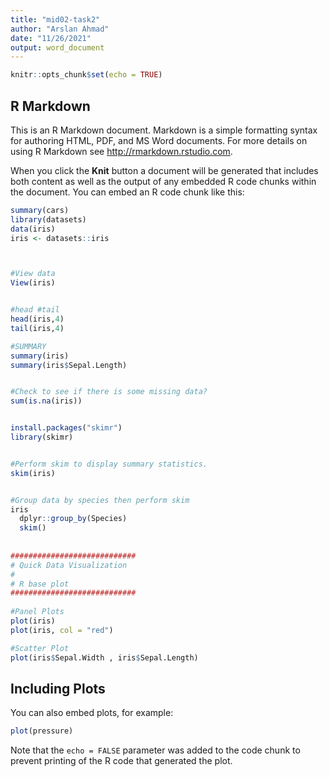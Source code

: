 ```yaml
---
title: "mid02-task2"
author: "Arslan Ahmad"
date: "11/26/2021"
output: word_document
---
```


```r
knitr::opts_chunk$set(echo = TRUE)
```

## R Markdown

This is an R Markdown document. Markdown is a simple formatting syntax for authoring HTML, PDF, and MS Word documents. For more details on using R Markdown see <http://rmarkdown.rstudio.com>.

When you click the **Knit** button a document will be generated that includes both content as well as the output of any embedded R code chunks within the document. You can embed an R code chunk like this:

```r
summary(cars)
library(datasets)
data(iris)
iris <- datasets::iris



#View data
View(iris)


#head #tail
head(iris,4)
tail(iris,4)

#SUMMARY
summary(iris)
summary(iris$Sepal.Length)


#Check to see if there is some missing data?
sum(is.na(iris))


install.packages("skimr")
library(skimr)


#Perform skim to display summary statistics.
skim(iris)


#Group data by species then perform skim
iris
  dplyr::group_by(Species)
  skim()
  
  
############################  
# Quick Data Visualization
# 
# R base plot
############################
  
#Panel Plots
plot(iris)
plot(iris, col = "red")

#Scatter Plot
plot(iris$Sepal.Width , iris$Sepal.Length)

```

## Including Plots

You can also embed plots, for example:

```r
plot(pressure)
```

Note that the `echo = FALSE` parameter was added to the code chunk to prevent printing of the R code that generated the plot.
